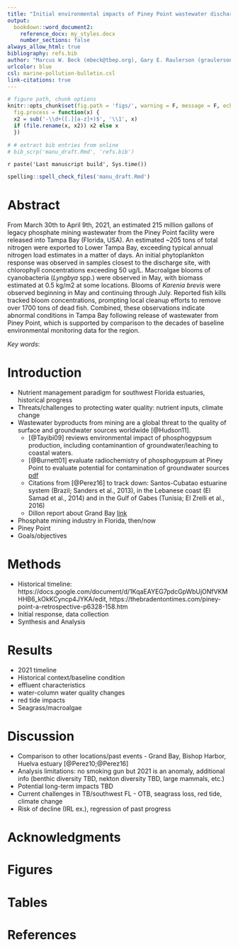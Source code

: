```yaml
---
title: "Initial environmental impacts of Piney Point wastewater discharge into Tampa Bay, Florida"
output: 
  bookdown::word_document2:
    reference_docx: my_styles.docx
    number_sections: false
always_allow_html: true
bibliography: refs.bib
author: "Marcus W. Beck (mbeck@tbep.org), Gary E. Raulerson (graulerson@tbep.org), Maya C. Burke (mburke@tbep.org), Joe Whalen (jwhalen@tbep.org), Sheila Scolaro (sscolar@tbep.org), Ed T. Sherwood (esherwood@tbep.org)"
urlcolor: blue
csl: marine-pollution-bulletin.csl
link-citations: true
---
```


```r
# figure path, chunk options
knitr::opts_chunk$set(fig.path = 'figs/', warning = F, message = F, echo = F, cache = F, dev.args = list(family = 'serif'), dpi = 300, warning = F,
  fig.process = function(x) {
  x2 = sub('-\\d+([.][a-z]+)$', '\\1', x)
  if (file.rename(x, x2)) x2 else x
  })

# # extract bib entries from online
# bib_scrp('manu_draft.Rmd', 'refs.bib')
```

`r paste('Last manuscript build', Sys.time())`

```r
spelling::spell_check_files('manu_draft.Rmd')
```

# Abstract

From March 30th to April 9th, 2021, an estimated 215 million gallons of legacy phosphate mining wastewater from the Piney Point facility were released into Tampa Bay (Florida, USA).  An estimated ~205 tons of total nitrogen were exported to Lower Tampa Bay, exceeding typical annual nitrogen load estimates in a matter of days.  An initial phytoplankton response was observed in samples closest to the discharge site, with chlorophyll concentrations exceeding 50 ug/L.  Macroalgae blooms of cyanobacteria (*Lyngbya* spp.) were observed in May, with biomass estimated at 0.5 kg/m2 at some locations.  Blooms of *Karenia brevis* were observed beginning in May and continuing through July.  Reported fish kills tracked bloom concentrations, prompting local cleanup efforts to remove over 1700 tons of dead fish.  Combined, these observations indicate abnormal conditions in Tampa Bay following release of wastewater from Piney Point, which is supported by comparison to the decades of baseline environmental monitoring data for the region. 

*Key words*: 

# Introduction

* Nutrient management paradigm for southwest Florida estuaries, historical progress
* Threats/challenges to protecting water quality: nutrient inputs, climate change
* Wastewater byproducts from mining are a global threat to the quality of surface and groundwater sources worldwide [@Hudson11]. 
     * [@Tayibi09] reviews environmental impact of phosphogypsum production, including contaminantion of groundwater/leaching to coastal waters.  
     * [@Burnett01] evaluate radiochemistry of phosphogypsum at Piney Point to evaluate potential for contamination of groundwater sources [pdf](https://www.osti.gov/etdeweb/servlets/purl/20243518)
    * Citations from [@Perez16] to track down: Santos-Cubatao estuarine system (Brazil; Sanders et al., 2013), in the Lebanese coast (El Samad et al., 2014) and in the Gulf of Gabes (Tunisia; El Zrelli et al., 2016)
    * Dillon report about Grand Bay [link](https://www.wrri.msstate.edu/pdf/2016dillon_finalreport.pdf)
* Phosphate mining industry in Florida, then/now
* Piney Point
* Goals/objectives

# Methods

* Historical timeline: https://docs.google.com/document/d/1KqaEAYEG7pdcGpWbUjONfVKMHHB6_kOkKCyncp4JYKA/edit, https://thebradentontimes.com/piney-point-a-retrospective-p6328-158.htm
* Initial response, data collection
* Synthesis and Analysis

# Results

* 2021 timeline
* Historical context/baseline condition
* effluent characteristics
* water-column water quality changes
* red tide impacts
* Seagrass/macroalgae

# Discussion

* Comparison to other locations/past events - Grand Bay, Bishop Harbor, Huelva estuary [@Perez10;@Perez16]
* Analysis limitations: no smoking gun but 2021 is an anomaly, additional info (benthic diversity TBD, nekton diversity TBD, large mammals, etc.)
* Potential long-term impacts TBD
* Current challenges in TB/southwest FL - OTB, seagrass loss, red tide, climate change
* Risk of decline (IRL ex.), regression of past progress

# Acknowledgments

# Figures

# Tables

# References